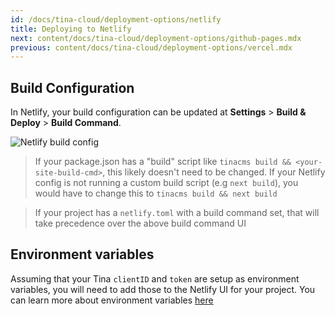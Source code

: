 ```yaml
---
id: /docs/tina-cloud/deployment-options/netlify
title: Deploying to Netlify
next: content/docs/tina-cloud/deployment-options/github-pages.mdx
previous: content/docs/tina-cloud/deployment-options/vercel.mdx
---
```


## Build Configuration

In Netlify, your build configuration can be updated at **Settings** > **Build & Deploy** > **Build Command**.

![Netlify build config](https://res.cloudinary.com/forestry-demo/image/upload/v1674607585/Screen_Shot_2023-01-24_at_8.45.23_PM_gbqyqb.png 'Netlify build config')

> If your package.json has a "build" script like `tinacms build && <your-site-build-cmd>`, this likely doesn't need to be changed. If your Netlify config is not running a custom build script (e.g `next build`), you would have to change this to `tinacms build && next build`

> If your project has a `netlify.toml` with a build command set, that will take precedence over the above build command UI

## Environment variables

Assuming that your Tina `clientID` and `token` are setup as environment variables, you will need to add those to the Netlify UI for your project. You can learn more about environment variables [here](https://docs.netlify.com/environment-variables/overview/?_ga=2.128850127.213489666.1674607241-1149277376.1674150726 'netlify environment variables')
